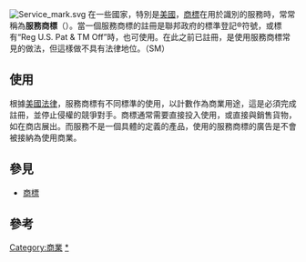 [[File:Service_mark.svg|right]]
{{標點符號| ℠}}在一些國家，特別是[[美國|美國]]，[[商標|商標]]在用於識別的服務時，常常稱為'''服務商標'''（{{lang-en|'''Service mark'''}}）。當一個服務商標的註冊是聯邦政府的標準登記®符號，或標有“Reg U.S. Pat & TM Off”時，也可使用。在此之前已註冊，是使用服務商標常見的做法，但這樣做不具有法律地位。（SM）

== 使用 ==
根據[[美國法律|美國法律]]，服務商標有不同標準的使用，以計數作為商業用途，這是必須完成註冊，並停止侵權的競爭對手。商標通常需要直接投入使用，或直接與銷售貨物，如在商店展出。而服務不是一個具體的定義的產品，使用的服務商標的廣告是不會被接納為使用商業。

== 參見 ==
* [[商標|商標]]
== 參考 ==
{{Reflist|2}}

{{Authority control}}
[[Category:商業|Category:商業]]
[[Category:商标|*]]
{{商标法}}